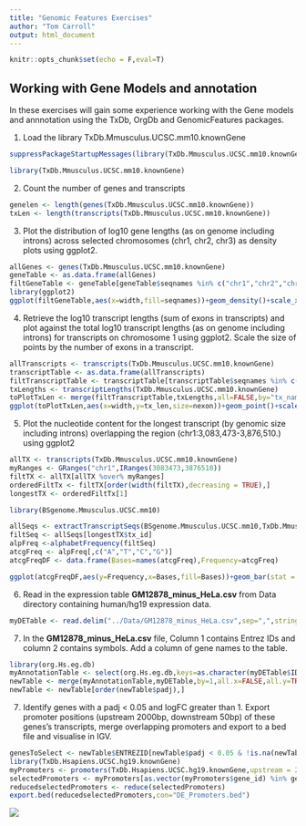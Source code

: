 ```yaml
---
title: "Genomic Features Exercises"
author: "Tom Carroll"
output: html_document
---
```


```r
knitr::opts_chunk$set(echo = F,eval=T)
```


## Working with Gene Models and annotation

In these exercises will gain some experience working with the Gene models and annnotation using the TxDb, OrgDb and GenomicFeatures packages.



1. Load the library TxDb.Mmusculus.UCSC.mm10.knownGene

```r
suppressPackageStartupMessages(library(TxDb.Mmusculus.UCSC.mm10.knownGene))
```

```r
library(TxDb.Mmusculus.UCSC.mm10.knownGene)
```

2. Count the number of genes and transcripts

```r
genelen <- length(genes(TxDb.Mmusculus.UCSC.mm10.knownGene))
txLen <- length(transcripts(TxDb.Mmusculus.UCSC.mm10.knownGene))
```

3. Plot the distribution of log10 gene lengths (as on genome including introns) across selected chromosomes (chr1, chr2, chr3) as density plots using ggplot2.

```r
allGenes <- genes(TxDb.Mmusculus.UCSC.mm10.knownGene)
geneTable <- as.data.frame(allGenes)
filtGeneTable <- geneTable[geneTable$seqnames %in% c("chr1","chr2","chr3"),]
library(ggplot2)
ggplot(filtGeneTable,aes(x=width,fill=seqnames))+geom_density()+scale_x_log10()+facet_grid(seqnames~.)+theme_minimal()+scale_fill_discrete(name="Chromosome")
```

4. Retrieve the log10 transcript lengths (sum of exons in transcripts) and plot against the total log10 transcript lengths (as on genome including introns) for transcripts on chromosome 1 using ggplot2. Scale the size of points by the number of exons in a transcript.

```r
allTranscripts <- transcripts(TxDb.Mmusculus.UCSC.mm10.knownGene)
transcriptTable <- as.data.frame(allTranscripts)
filtTranscriptTable <- transcriptTable[transcriptTable$seqnames %in% c("chr1"),]
txLengths <- transcriptLengths(TxDb.Mmusculus.UCSC.mm10.knownGene)
toPlotTxLen <- merge(filtTranscriptTable,txLengths,all=FALSE,by="tx_name")
ggplot(toPlotTxLen,aes(x=width,y=tx_len,size=nexon))+geom_point()+scale_x_log10()+scale_y_log10()+theme_minimal()
```

5. Plot the nucleotide content for the longest transcript (by genomic size including introns) overlapping the region (chr1:3,083,473-3,876,510.) using ggplot2
 
```r
allTX <- transcripts(TxDb.Mmusculus.UCSC.mm10.knownGene)
myRanges <- GRanges("chr1",IRanges(3083473,3876510))
filtTX <- allTX[allTX %over% myRanges]
orderedFiltTx <- filtTX[order(width(filtTX),decreasing = TRUE),]
longestTX <- orderedFiltTx[1]

library(BSgenome.Mmusculus.UCSC.mm10)

allSeqs <- extractTranscriptSeqs(BSgenome.Mmusculus.UCSC.mm10,TxDb.Mmusculus.UCSC.mm10.knownGene)
filtSeq <- allSeqs[longestTX$tx_id]
alpFreq <-alphabetFrequency(filtSeq)
atcgFreq <- alpFreq[,c("A","T","C","G")]
atcgFreqDF <- data.frame(Bases=names(atcgFreq),Frequency=atcgFreq)

ggplot(atcgFreqDF,aes(y=Frequency,x=Bases,fill=Bases))+geom_bar(stat = "identity")+theme_minimal()
```

6. Read in the expression table **GM12878_minus_HeLa.csv** from Data directory containing human/hg19 expression data.

```r
myDETable <- read.delim("../Data/GM12878_minus_HeLa.csv",sep=",",stringsAsFactors = FALSE)
```

7. In the **GM12878_minus_HeLa.csv** file, Column 1 contains Entrez IDs and column 2 contains symbols. Add a column of gene names to the table. 

```r
library(org.Hs.eg.db)
myAnnotationTable <- select(org.Hs.eg.db,keys=as.character(myDETable$ID),keytype = "ENTREZID",columns=c("ENTREZID","GENENAME"))
newTable <- merge(myAnnotationTable,myDETable,by=1,all.x=FALSE,all.y=TRUE)
newTable <- newTable[order(newTable$padj),]
```

7. Identify genes with a padj < 0.05 and logFC greater than 1. Export promoter positions (upstream 2000bp, downstream 50bp) of these genes's transcripts, merge overlapping promoters and export to a bed file and visualise in IGV. 

```r
genesToSelect <- newTable$ENTREZID[newTable$padj < 0.05 & !is.na(newTable$padj) & newTable$log2FoldChange > 1]
library(TxDb.Hsapiens.UCSC.hg19.knownGene)
myPromoters <- promoters(TxDb.Hsapiens.UCSC.hg19.knownGene,upstream = 2000,downstream = 50,columns=c("gene_id"))
selectedPromoters <- myPromoters[as.vector(myPromoters$gene_id) %in% genesToSelect]
reducedselectedPromoters <- reduce(selectedPromoters)
export.bed(reducedselectedPromoters,con="DE_Promoters.bed")
```
![](igvRes.png)




